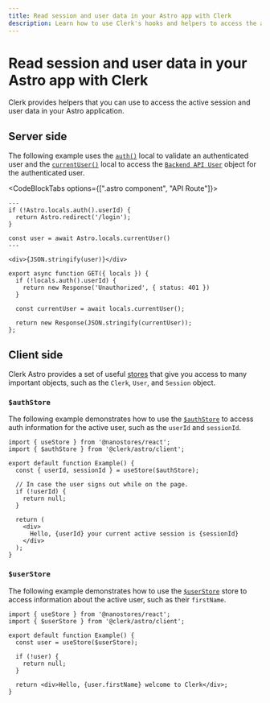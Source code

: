 ```yaml
---
title: Read session and user data in your Astro app with Clerk
description: Learn how to use Clerk's hooks and helpers to access the active session and user data in your Astro application.
---
```


# Read session and user data in your Astro app with Clerk

Clerk provides helpers that you can use to access the active session and user data in your Astro application.

## Server side

The following example uses the [`auth()`](https://clerk.com/docs/references/nextjs/auth) local to validate an authenticated user and the [`currentUser()`](https://clerk.com/docs/references/nextjs/current-user) local to access the [`Backend API User`](https://clerk.com/docs/references/backend/types/backend-user) object for the authenticated user.

<CodeBlockTabs options={[".astro component", "API Route"]}>
  ```astro {{ filename: 'src/pages/me.astro' }}
  ---
  if (!Astro.locals.auth().userId) {
    return Astro.redirect('/login');
  }

  const user = await Astro.locals.currentUser()
  ---

  <div>{JSON.stringify(user)}</div>
  ```

  ```tsx {{ filename: 'src/api/me.ts' }}
  export async function GET({ locals }) {
    if (!locals.auth().userId) {
      return new Response('Unauthorized', { status: 401 })
    }

    const currentUser = await locals.currentUser();

    return new Response(JSON.stringify(currentUser));
  };
  ```
</CodeBlockTabs>

## Client side

Clerk Astro provides a set of useful [stores](/docs/references/astro/overview#client-side-helpers) that give you access to many important objects, such as the `Clerk`, `User`, and `Session` object.

### `$authStore`

The following example demonstrates how to use the [`$authStore`](/docs/references/astro/auth-store) to access auth information for the active user, such as the `userId` and `sessionId`.

```tsx {{ filename: 'components/example.tsx' }}
import { useStore } from '@nanostores/react';
import { $authStore } from '@clerk/astro/client';

export default function Example() {
  const { userId, sessionId } = useStore($authStore);

  // In case the user signs out while on the page.
  if (!userId) {
    return null;
  }

  return (
    <div>
      Hello, {userId} your current active session is {sessionId}
    </div>
  );
}
```

### `$userStore`

The following example demonstrates how to use the [`$userStore`](/docs/references/astro/user-store) store to access information about the active user, such as their `firstName`.

```tsx {{ filename: 'components/example.tsx' }}
import { useStore } from '@nanostores/react';
import { $userStore } from '@clerk/astro/client';

export default function Example() {
  const user = useStore($userStore);

  if (!user) {
    return null;
  }

  return <div>Hello, {user.firstName} welcome to Clerk</div>;
}
```
